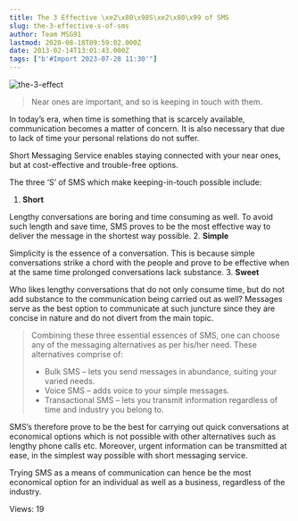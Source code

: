 ```yaml
---
title: The 3 Effective \xe2\x80\x98S\xe2\x80\x99 of SMS
slug: the-3-effective-s-of-sms
author: Team MSG91
lastmod: 2020-08-18T09:59:02.000Z
date: 2013-02-14T13:01:43.000Z
tags: ["b'#Import 2023-07-28 11:30'"]
---
```


![the-3-effect](https://images-msg91.s3.ap-south-1.amazonaws.com/content/images/wordpress/2013/02/the-3-effect.jpg)



> Near ones are important, and so is keeping in touch with them.
> 
> 


In today’s era, when time is something that is scarcely available, communication becomes a matter of concern. It is also necessary that due to lack of time your personal relations do not suffer.


Short Messaging Service enables staying connected with your near ones, but at cost-effective and trouble-free options.


The three ‘S’ of SMS which make keeping-in-touch possible include:


1. **Short**  

Lengthy conversations are boring and time consuming as well. To avoid such length and save time, SMS proves to be the most effective way to deliver the message in the shortest way possible.
2. **Simple**  

Simplicity is the essence of a conversation. This is because simple conversations strike a chord with the people and prove to be effective when at the same time prolonged conversations lack substance.
3. **Sweet**  

Who likes lengthy conversations that do not only consume time, but do not add substance to the communication being carried out as well? Messages serve as the best option to communicate at such juncture since they are concise in nature and do not divert from the main topic.



> 
> Combining these three essential essences of SMS, one can choose any of the messaging alternatives as per his/her need. These alternatives comprise of:
> 
> 
> * Bulk SMS – lets you send messages in abundance, suiting your varied needs.
> * Voice SMS – adds voice to your simple messages.
> * Transactional SMS – lets you transmit information regardless of time and industry you belong to.
> 
> 
> 


SMS’s therefore prove to be the best for carrying out quick conversations at economical options which is not possible with other alternatives such as lengthy phone calls etc. Moreover, urgent information can be transmitted at ease, in the simplest way possible with short messaging service.


Trying SMS as a means of communication can hence be the most economical option for an individual as well as a business, regardless of the industry.


 Views: 19


